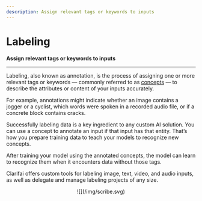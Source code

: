 ```yaml
---
description: Assign relevant tags or keywords to inputs
---
```


# Labeling

**Assign relevant tags or keywords to inputs**
<hr />

Labeling, also known as annotation, is the process of assigning one or more relevant tags or keywords — commonly referred to as [concepts](https://docs.clarifai.com/create-manage/concepts/) — to describe the attributes or content of your inputs accurately.

For example, annotations might indicate whether an image contains a jogger or a cyclist, which words were spoken in a recorded audio file, or if a concrete block contains cracks.

Successfully labeling data is a key ingredient to any custom AI solution. You can use a concept to annotate an input if that input has that entity. That’s how you prepare training data to teach your models to recognize new concepts.

After training your model using the annotated concepts, the model can learn to recognize them when it encounters data without those tags.

Clarifai offers custom tools for labeling image, text, video, and audio inputs, as well as delegate and manage labeling projects of any size.

<center>
![](/img/scribe.svg)
</center>


<DocCardList items={useCurrentSidebarCategory().items}/>

